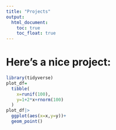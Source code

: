 ```yaml
---
title: "Projects"
output: 
  html_document:
    toc: true
    toc_float: true
---
```


# Here's a nice project:

```r
library(tidyverse)
plot_df=
  tibble(
    x=runif(100),
    y=1+2*x+rnorm(100)
  )
plot_df|>
  ggplot(aes(x=x,y=y))+
  geom_point()
```